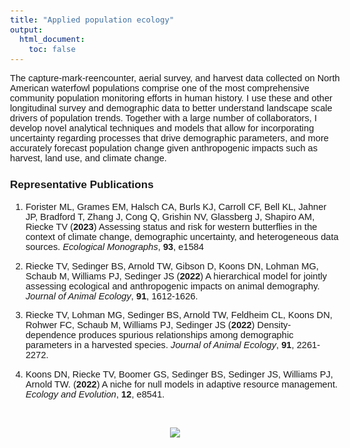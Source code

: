 ```yaml
---
title: "Applied population ecology"
output: 
  html_document:
    toc: false
---
```


<style>
  body{
  font-family: Helvetica;
  font-size: 11pt;
}
</style>

The capture-mark-reencounter, aerial survey, and harvest 
data collected on North American waterfowl populations
comprise one of the most comprehensive community population monitoring
efforts in human history. I use these and other longitudinal survey and demographic data 
to better understand landscape scale drivers of population trends. 
Together with a large number of collaborators, I develop novel analytical 
techniques and models that allow for incorporating uncertainty regarding 
processes that drive demographic parameters, and more accurately forecast 
population change given anthropogenic impacts such as harvest, 
land use, and climate change.


### Representative Publications

1. Forister ML, Grames EM, Halsch CA, Burls KJ, Carroll CF, Bell KL, Jahner JP, Bradford T, Zhang J, Cong Q, Grishin NV, Glassberg J, Shapiro AM, Riecke TV (**2023**) 
Assessing status and risk for western butterflies in the context of climate change, demographic uncertainty, and heterogeneous data sources. 
*Ecological Monographs*, **93**, e1584

2. Riecke TV, Sedinger BS, Arnold TW, Gibson D, Koons DN, Lohman MG, Schaub M, Williams PJ, Sedinger JS (**2022**) A hierarchical model for jointly assessing ecological and anthropogenic impacts on animal demography. *Journal of Animal Ecology*, **91**, 1612-1626.

3. Riecke TV, Lohman MG, Sedinger BS, Arnold TW, Feldheim CL, Koons DN, Rohwer FC, Schaub M, Williams PJ, Sedinger JS (**2022**) Density-dependence produces spurious relationships among demographic parameters in a harvested species. *Journal of Animal Ecology*, **91**, 2261-2272.

4. Koons DN, Riecke TV, Boomer GS, Sedinger BS, Sedinger JS, Williams PJ, Arnold TW. (**2022**) A niche for null models in adaptive resource management. *Ecology and Evolution*, **12**, e8541.



\  

<center>
![](./images/path_analysis.png)
</center>
